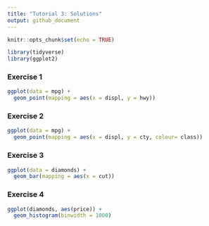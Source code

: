 ---
title: "Tutorial 3: Solutions"
output: github_document
---

```{r setup, include=FALSE}
knitr::opts_chunk$set(echo = TRUE)
```

```{r, echo=FALSE, message=FALSE, results='hide'}
library(tidyverse)
library(ggplot2)
```
### Exercise 1

```{r ex1}
ggplot(data = mpg) + 
  geom_point(mapping = aes(x = displ, y = hwy))
```

### Exercise 2

```{r ex2}
ggplot(data = mpg) + 
  geom_point(mapping = aes(x = displ, y = cty, colour= class))
```

### Exercise 3

```{r ex3}
ggplot(data = diamonds) + 
  geom_bar(mapping = aes(x = cut))
```

### Exercise 4

```{r ex4}
ggplot(diamonds, aes(price)) +
  geom_histogram(binwidth = 1000)
```

